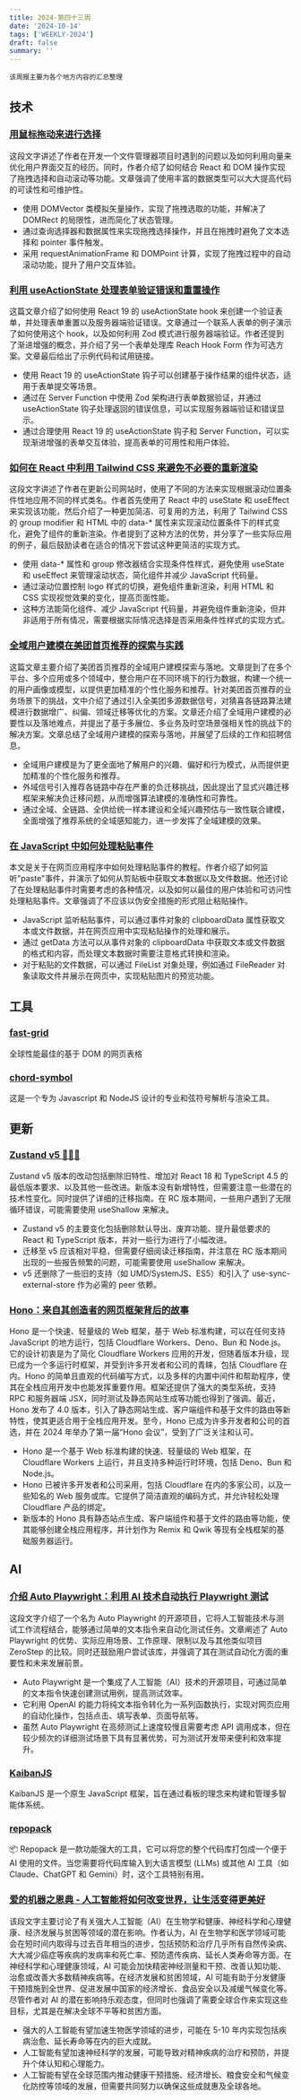 ```yaml
---
title: 2024-第四十三周
date: '2024-10-14'
tags: ['WEEKLY-2024']
draft: false
summary: ''
---
```


`该周报主要为各个地方内容的汇总整理`

<TOCInlineWithSticky toc={props.toc} />

## 技术

### [用鼠标拖动来进行选择](https://www.joshuawootonn.com/react-drag-to-select)

这段文字讲述了作者在开发一个文件管理器项目时遇到的问题以及如何利用向量来优化用户界面交互的经历。同时，作者介绍了如何结合 React 和 DOM 操作实现了拖拽选择和自动滚动等功能。文章强调了使用丰富的数据类型可以大大提高代码的可读性和可维护性。

- 使用 DOMVector 类模拟矢量操作，实现了拖拽选取的功能，并解决了 DOMRect 的局限性，进而简化了状态管理。
- 通过查询选择器和数据属性来实现拖拽选择操作，并且在拖拽时避免了文本选择和 pointer 事件触发。
- 采用 requestAnimationFrame 和 DOMPoint 计算，实现了拖拽过程中的自动滚动功能，提升了用户交互体验。

### [利用 useActionState 处理表单验证错误和重置操作](https://aurorascharff.no/posts/handling-form-validation-errors-and-resets-with-useactionstate/)

这篇文章介绍了如何使用 React 19 的 useActionState hook 来创建一个验证表单，并处理表单重置以及服务器端验证错误。文章通过一个联系人表单的例子演示了如何使用这个 hook，以及如何利用 Zod 模式进行服务器端验证。作者还提到了渐进增强的概念，并介绍了另一个表单处理库 Reach Hook Form 作为可选方案。文章最后给出了示例代码和试用链接。

- 使用 React 19 的 useActionState 钩子可以创建基于操作结果的组件状态，适用于表单提交等场景。
- 通过在 Server Function 中使用 Zod 架构进行表单数据验证，并通过 useActionState 钩子处理返回的错误信息，可以实现服务器端验证和错误显示。
- 通过合理使用 React 19 的 useActionState 钩子和 Server Function，可以实现渐进增强的表单交互体验，提高表单的可用性和用户体验。

### [如何在 React 中利用 Tailwind CSS 来避免不必要的重新渲染](https://www.nico.fyi/blog/tailwind-css-group-modifier-to-prevent-react-rerender)

这段文字讲述了作者在更新公司网站时，使用了不同的方法来实现根据滚动位置条件性地应用不同的样式类名。作者首先使用了 React 中的 useState 和 useEffect 来实现该功能，然后介绍了一种更加简洁、可复用的方法，利用了 Tailwind CSS 的 group modifier 和 HTML 中的 data-\* 属性来实现滚动位置条件下的样式变化，避免了组件的重新渲染。作者提到了这种方法的优势，并分享了一些实际应用的例子，最后鼓励读者在适合的情况下尝试这种更简洁的实现方式。

- 使用 data-\* 属性和 group 修改器结合实现条件性样式，避免使用 useState 和 useEffect 来管理滚动状态，简化组件并减少 JavaScript 代码量。
- 通过滚动位置控制 logo 样式的切换，避免组件重新渲染，利用 HTML 和 CSS 实现视觉效果的变化，提高页面性能。
- 这种方法能简化组件、减少 JavaScript 代码量，并避免组件重新渲染，但并非适用于所有情况，需要根据实际情况选择是否采用条件性样式的实现方式。

### [全域用户建模在美团首页推荐的探索与实践](https://tech.meituan.com/2024/10/10/exploration-and-practice-of-user-modeling-recommended.html)

这篇文章主要介绍了美团首页推荐的全域用户建模探索与落地。文章提到了在多个平台、多个应用或多个领域中，整合用户在不同环境下的行为数据，构建一个统一的用户画像或模型，以提供更加精准的个性化服务和推荐。针对美团首页推荐的业务场景下的挑战，文中介绍了通过引入全美团多源数据信号，对猜喜各链路算法建模进行数据增广、纠偏、领域迁移等优化的方案。文章还介绍了全域用户建模的必要性以及落地难点，并提出了基于多展位、多业务及时空场景强相关性的挑战下的解决方案。文章总结了全域用户建模的探索与落地，并展望了后续的工作和招聘信息。

- 全域用户建模是为了更全面地了解用户的兴趣、偏好和行为模式，从而提供更加精准的个性化服务和推荐。
- 外域信号引入推荐各链路中存在严重的负迁移挑战，因此提出了显式兴趣迁移框架来解决负迁移问题，从而增强算法建模的准确性和可靠性。
- 通过全域、全链路、全供给统一样本建设和全域兴趣预估与一致性联合建模，全面增强了推荐系统的全域感知能力，进一步发挥了全域建模的效果。

### [在 JavaScript 中如何处理粘贴事件](https://frontendmasters.com/blog/handling-paste-events-in-javascript/)

本文是关于在网页应用程序中如何处理粘贴事件的教程。作者介绍了如何监听"paste"事件，并演示了如何从剪贴板中获取文本数据以及文件数据。他还讨论了在处理粘贴事件时需要考虑的各种情况，以及如何以最佳的用户体验和可访问性处理粘贴事件。文章强调了不应该以伪安全措施的形式阻止粘贴操作。

- JavaScript 监听粘贴事件，可以通过事件对象的 clipboardData 属性获取文本或文件数据，并在网页应用中实现粘贴操作的处理和展示。
- 通过 getData 方法可以从事件对象的 clipboardData 中获取文本或文件数据的格式和内容，而处理文本数据时需要注意格式转换和渲染。
- 对于粘贴的文件数据，可以通过 FileList 对象处理，例如通过 FileReader 对象读取文件并展示在网页中，实现粘贴图片的预览功能。

## 工具

### [fast-grid](https://github.com/gabrielpetersson/fast-grid)

全球性能最佳的基于 DOM 的网页表格

### [chord-symbol](https://github.com/no-chris/chord-symbol)

这是一个专为 Javascript 和 NodeJS 设计的专业和弦符号解析与渲染工具。

## 更新

### [Zustand v5 🐻🐻🐻](https://github.com/pmndrs/zustand/releases/tag/v5.0.0)

Zustand v5 版本的改动包括删除旧特性、增加对 React 18 和 TypeScript 4.5 的最低版本要求、以及其他一些改进。新版本没有新增特性，但需要注意一些潜在的技术性变化。同时提供了详细的迁移指南。在 RC 版本期间，一些用户遇到了无限循环错误，可能需要使用 useShallow 来解决。

- Zustand v5 的主要变化包括删除默认导出、废弃功能、提升最低要求的 React 和 TypeScript 版本，并对一些行为进行了小幅改进。
- 迁移至 v5 应该相对平稳，但需要仔细阅读迁移指南，并注意在 RC 版本期间出现的一些报告频繁的问题，可能需要使用 useShallow 来解决。
- v5 还删除了一些旧的支持（如 UMD/SystemJS、ES5）和引入了 use-sync-external-store 作为必需的 peer 依赖。

### [Hono：来自其创造者的网页框架背后的故事](https://blog.cloudflare.com/the-story-of-web-framework-hono-from-the-creator-of-hono/)

Hono 是一个快速、轻量级的 Web 框架，基于 Web 标准构建，可以在任何支持 JavaScript 的地方运行，包括 Cloudflare Workers、Deno、Bun 和 Node.js。它的设计初衷是为了简化 Cloudflare Workers 应用的开发，但随着版本升级，现已成为一个多运行时框架，并受到许多开发者和公司的青睐，包括 Cloudflare 在内。Hono 的简单且直观的代码编写方式，以及多样的内置中间件和帮助程序，使其在全栈应用开发中也能发挥重要作用。框架还提供了强大的类型系统，支持 RPC 和服务器端 JSX，同时测试及静态网站生成等功能也得到了强调。最近，Hono 发布了 4.0 版本，引入了静态网站生成、客户端组件和基于文件的路由等新特性，使其更适合用于全栈应用开发。至今，Hono 已成为许多开发者和公司的首选，并在 2024 年举办了第一届“Hono 会议”，受到了广泛关注和认可。

- Hono 是一个基于 Web 标准构建的快速、轻量级的 Web 框架，在 Cloudflare Workers 上运行，并且支持多种运行时环境，包括 Deno、Bun 和 Node.js。
- Hono 已被许多开发者和公司采用，包括 Cloudflare 在内的多家公司，以及一些知名的 Web 服务或库。它提供了简洁直观的编码方式，并允许轻松处理 Cloudflare 产品的绑定。
- 新版本的 Hono 具有静态站点生成、客户端组件和基于文件的路由等功能，使其能够创建全栈应用程序，并计划作为 Remix 和 Qwik 等现有全栈框架的基础服务器运行。

## AI

### [介绍 Auto Playwright：利用 AI 技术自动执行 Playwright 测试](https://ray.run/blog/auto-playwright)

这段文字介绍了一个名为 Auto Playwright 的开源项目，它将人工智能技术与测试工作流程结合，能够通过简单的文本指令来自动化测试任务。文章阐述了 Auto Playwright 的优势、实际应用场景、工作原理、限制以及与其他类似项目 ZeroStep 的比较。同时还鼓励用户尝试该库，并强调了其在测试自动化方面的重要性和未来发展前景。

- Auto Playwright 是一个集成了人工智能（AI）技术的开源项目，可通过简单的文本指令快速创建测试用例，提高测试效率。
- 它利用 OpenAI 的能力将纯文本指令转化为一系列函数执行，实现对网页应用的自动化操作，包括点击、填写表单、页面导航等。
- 虽然 Auto Playwright 在高频测试上速度较慢且需要考虑 API 调用成本，但在较少频次的详细测试场景下具有显著优势，可为测试开发带来便利和效率提升。

### [KaibanJS](https://github.com/kaiban-ai/KaibanJS)

KaibanJS 是一个原生 JavaScript 框架，旨在通过看板的理念来构建和管理多智能体系统。

### [repopack](https://github.com/yamadashy/repopack)

📦 Repopack 是一款功能强大的工具，它可以将您的整个代码库打包成一个便于 AI 使用的文件。当您需要将代码库输入到大语言模型 (LLMs) 或其他 AI 工具（如 Claude、ChatGPT 和 Gemini）时，这个工具特别有用。

### [爱的机器之恩典 - 人工智能将如何改变世界，让生活变得更美好](https://darioamodei.com/machines-of-loving-grace)

该段文字主要讨论了有关强大人工智能（AI）在生物学和健康、神经科学和心理健康、经济发展与贫困等领域的潜在影响。作者认为，AI 在生物学和医学领域可能会在短时间内取得与过去百年相当的进步，包括预防和治疗几乎所有自然传染病、大大减少癌症等疾病的发病率和死亡率、预防遗传疾病、延长人类寿命等方面。在神经科学和心理健康领域，AI 可能会加快精密神经测量和干预、改善认知功能、治愈或改善大多数精神疾病等。在经济发展和贫困领域，AI 可能有助于分发健康干预措施到全世界、促进发展中国家的经济增长、食品安全以及减缓气候变化等。尽管作者对 AI 的潜在影响持乐观态度，但同时也强调了需要全球合作来实现这些目标，尤其是在解决全球不平等和贫困方面。

- 强大的人工智能有望加速生物医学领域的进步，可能在 5-10 年内实现包括疾病治愈、延长寿命等在内的巨大成就。
- 人工智能有望加速神经科学的发展，可能导致对精神疾病的治疗和预防，并提升个体认知和心理能力。
- 人工智能有望在全球范围内推动健康干预措施、经济增长、粮食安全和气候变化防控等领域的发展，但需要共同努力以确保这些成就惠及全球各地。
